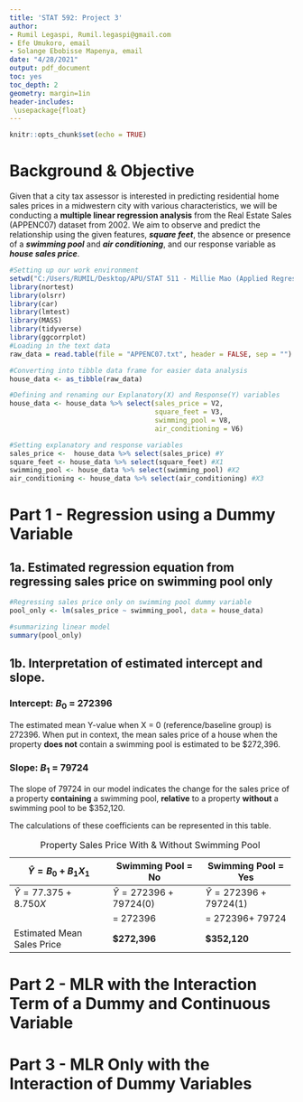 ```yaml
---
title: 'STAT 592: Project 3'
author: 
- Rumil Legaspi, Rumil.legaspi@gmail.com
- Efe Umukoro, email
- Solange Ebobisse Mapenya, email
date: "4/28/2021"
output: pdf_document
toc: yes
toc_depth: 2
geometry: margin=1in
header-includes:
 \usepackage{float}
---
```


```r
knitr::opts_chunk$set(echo = TRUE)
```

# **Background & Objective**

Given that a city tax assessor is interested in predicting residential home sales prices in a midwestern city with various characteristics, we will be conducting a **multiple linear regression analysis** from the Real Estate Sales (APPENC07) dataset from 2002. We aim to observe and predict the relationship using the given features, ***square feet***, the absence or presence of a ***swimming pool*** and ***air conditioning***, and our response variable as ***house sales price***.

```r

#Setting up our work environment
setwd("C:/Users/RUMIL/Desktop/APU/STAT 511 - Millie Mao (Applied Regression Analysis)/Project 2")
library(nortest)
library(olsrr)
library(car)
library(lmtest)
library(MASS)
library(tidyverse)
library(ggcorrplot)
#Loading in the text data
raw_data = read.table(file = "APPENC07.txt", header = FALSE, sep = "")

#Converting into tibble data frame for easier data analysis
house_data <- as_tibble(raw_data)
```

```r
#Defining and renaming our Explanatory(X) and Response(Y) variables
house_data <- house_data %>% select(sales_price = V2,
                                    square_feet = V3,
                                    swimming_pool = V8,
                                    air_conditioning = V6)

#Setting explanatory and response variables
sales_price <-  house_data %>% select(sales_price) #Y
square_feet <- house_data %>% select(square_feet) #X1
swimming_pool <- house_data %>% select(swimming_pool) #X2
air_conditioning <- house_data %>% select(air_conditioning) #X3

```

# Part 1 - Regression using a Dummy Variable

## 1a. Estimated regression equation from regressing sales price on swimming pool only

```r
#Regressing sales price only on swimming pool dummy variable
pool_only <- lm(sales_price ~ swimming_pool, data = house_data)

#summarizing linear model
summary(pool_only)
```

## 1b. Interpretation of estimated intercept and slope.

### Intercept: $B_{0}$ = 272396

The estimated mean Y-value when X = 0 (reference/baseline group) is 272396. When put in context, the mean sales price of a house when the property **does not** contain a swimming pool is estimated to be \$272,396.

### Slope: $B_{1}$ = 79724

The slope of 79724 in our model indicates the change for the sales price of a property **containing** a swimming pool, **relative** to a property **without** a swimming pool to be \$352,120.

The calculations of these coefficients can be represented in this table.

+-------------------------------+------------------------------+-----------------------------+
| $\hat{Y}= B_{0} + B_{1}X_{1}$ | Swimming Pool = No           | Swimming Pool = Yes         |
+===============================+==============================+=============================+
| $\hat{Y}= 77.375 + 8.750X$    | $\hat{Y}= 272396 + 79724(0)$ | $\hat{Y}= 272396+ 79724(1)$ |
+-------------------------------+------------------------------+-----------------------------+
|                               | = 272396                     | = 272396+ 79724             |
+-------------------------------+------------------------------+-----------------------------+
| Estimated Mean Sales Price    | **\$272,396**                | **\$352,120**               |
+-------------------------------+------------------------------+-----------------------------+

: Property Sales Price With & Without Swimming Pool

# Part 2 - MLR with the Interaction Term of a Dummy and Continuous Variable

# Part 3 - MLR Only with the Interaction of Dummy Variables
